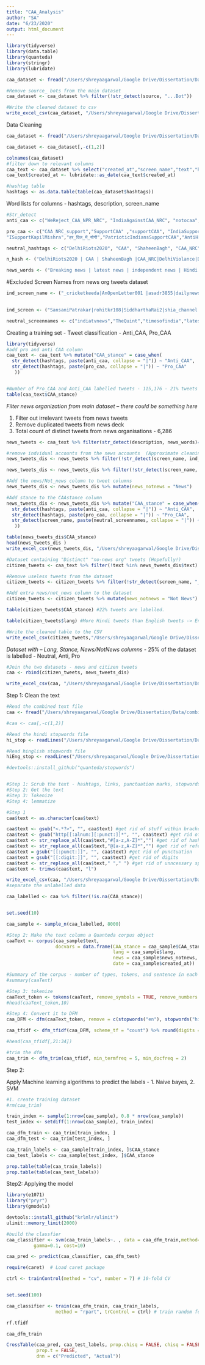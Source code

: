 ```yaml
---
title: "CAA_Analysis"
author: "SA"
date: "6/23/2020"
output: html_document
---
```


```r
library(tidyverse)
library(data.table)
library(quanteda)
library(stringr)
library(lubridate)

```

```r
caa_dataset <- fread("/Users/shreyaagarwal/Google Drive/Dissertation/Data/unique_rows_hi_eng.csv")

#Remove source_ bots from the main dataset
caa_dataset <- caa_dataset %>% filter(!str_detect(source, "...Bot"))
```


```r
#Write the cleaned dataset to csv
write_excel_csv(caa_dataset, "/Users/shreyaagarwal/Google Drive/Dissertation/Data/unique_rows_hi_eng.csv")
```

Data Cleaning
```r

caa_dataset <- fread("/Users/shreyaagarwal/Google Drive/Dissertation/Data/unique_rows_hi_eng.csv")

caa_dataset <- caa_dataset[,-c(1,2)]

colnames(caa_dataset)
#filter down to relevant columns
caa_text <- caa_dataset %>% select("created_at","screen_name","text","hashtags", "source", "description", "lang")
caa_text$created_at <- lubridate::as_date(caa_text$created_at)

#hashtag table
hashtags <- as.data.table(table(caa_dataset$hashtags))
```

Word lists for columns - hashtags, description, screen_name
```r
#Str_detect
anti_caa <- c("WeReject_CAA_NPR_NRC", "IndiaAgainstCAA_NRC", "notocaa", "kagaj_nahi_dikhayenge", "Anti_CAA","शाहीनबाग_जीतेगा_मोदी_हारेगा","UNRejectsCAA","IndiaAgainstCAA","AmitShahIstifaDo","RejectCAA","IndiaAgainstCAA_NRC_NPR","ArrestKapilMishra","SCSTOBC_Against_Hate", "CrimesAgainstHumanity","HinduTerror")

pro_caa <- c("CAA_NRC_support","SupportCAA" ,"supportCAA", "IndiaSupportsCAA_NRC", "Pro_CAA", "शाहीन_बाग_हारेगा_देश_जितेंगा","IAmIndianISupportCAA","IStandWithKapilMishra","SaveDelhiHindus","हिंदुओ_को_मारना_बंद_करो",
"ISupportKapilMishra","हर_दिल_में_योगी","PatrioticIndiansSupportCAA","AntiHinduRI", "Anti CAA agitators killed", "Tahir_hussain_terrorist", "ISupportKapilMishra")

neutral_hashtags <- c("DelhiRiots2020", "CAA", "ShaheenBagh", "CAA_NRC", "DelhiViolance", "Delhigenocide", "Jafrabad", "CitizenshipAmendmentBill", "ShaheenBaghProtests", "DelhiCAAClashes", "CAAProtests", "CAAProtest", "CitizenshipAmendmentAct", "DelhiBurning", "CitizenshipAmendmentBill2019", "CitizenshipAct", "caa", "shaheenbaghs","DelhiPolice", "Kashmir", "AmulyaLeona", "Karnataka", "Aligarh")

n_hash <- ("DelhiRiots2020 | CAA | ShaheenBagh |CAA_NRC|DelhiViolance|Delhigenocide|Jafrabad|CitizenshipAmendmentBill|ShaheenBaghProtests|DelhiCAAClashes|CAAProtests|CAAProtest| CitizenshipAmendmentAct|DelhiBurning|CitizenshipAmendmentBill2019|CitizenshipAct|caa|shaheenbaghs")

news_words <- ("Breaking news | latest news | independent news | Hindi News | digital news | news agency | leading news | online news | Kadak news | News Services | news follow | AJ+ is news |daily news | presenting news |news agency | Regional news | Asianetnews | international news |news channel| source on news| global news | news ticker | commentary news | Deccan Chronicle | Democracy Express | instant news | The Economic Times| Indian news | FinancialExpress | word in news | news website | news")
```

#Excluded Screen Names from news org tweets dataset
```r
ind_screen_name <- ("_cricketkeeda|AnOpenLetter001 |asadr3855|dailynewsteller|fakingnews|FarooqmoinMoin|ReporterAnkitG|asadr3855|Zebaism|PratibaRaman|pallavict|HighJoshPD|Diya_BJPLover|PeepingMoon|abhishekdey04|ashokhajeri|misrashutosh|SirajMumin|ArunKumar7997|mahuatar|Deepika81682230|Kanishka183|Yogendr89778547|brainy_indian|HEYRAM65860375|Hindinewsguru|mr_rebel_amir|real_hindu1|xxSachinx|vishnur_otn|vijaykjha|very_politickle|tmanipalj|ThrillingTalha|thodappakattai|THEPANIPURI|thechikku|tantry_b|SyedAliHassanK4|sumtweets08|SubhashDaga59|StillAliveRicha|SRIDHAR0520|shivkishore81|shinjinidb|SANJAYTRIKA|SaintMuneesh|Roshan575002|RishikaSadam|RishabhEIN|real_Deepipika|real_Deepika_|rankraiser|pakco_updates|pandithariojha|paromita0611|pinakaSharanga|Ppriyacee|prabodhmhalgi|pratikbTOI|PreetiV70305055|PyckerKollywood|radhikabajaj|RahulSi60262144|Manankmr|manish_media|MensDayOutIndia|MeraNewsHindi|MNNewsLive|mohitchandrave1|mohitk_912|Ms_jodha|MyEsportsGlobe|mynews2020|nadircazi|nationalwmedia|NationFirst__|navdeepkesari|NewstoLive1|nimo_new|nirmalsingh1606|Niteshjumbo|nivie|old_india|OmanObserver|opednews|Ozaaer|p_vineeta|manish_media|_chaoticsaint_|_Its_Raj|_KAFAWA_|_soumyajit37|AAPExpress|AbdulMoid07|abhaykumarjnu|abhijitsingh18|AbhinandanSekhr|abhisheksinghpu|abhishekvats29|Abid_ali_uot|AggarwalSagar|AishaOluseye|AjayMeethale|ajkitaazakhabar|akfromindia|AkhbareMashriq1|akwaghmare|AllTheNewsIndia|AlokAryaveer|alternatekash|ameyamjoshi|amitghoshspeaks|amitgo|amitmaulviya|ammy263|amritananda_c|amustnews|AnantaAdhikar18|Andhra_Wishesh|AnilkumarAKM|anjalitiwari339|anjn|AppleheadWendy|ARUNSHARMAJI|AsgardianL0ki|ashokb56|ashokmuscat|AsiaDespatch|AsopaVinay|ASRNews1|atulr85|atwittiernil|AU_VaranasiNews|AvinashBharat2|ayushpandey49|balunair99|Bangladesh2day|BetaDroidIndia|betechs1|bgohil76|BHEnglish|bihaarkesari|bjp4fakenews|BonySen|BougtebMedia|CarlottaMohamed|CensoredToday|chalotweetkaro|charlesbhardwaj|ChhattisgarhThe|chinraj123|ChukkuNews|city_bollywood|ConnectionsCrat|CricketNDTV|curious_scribe|d1p70|Damn30704092|Deborahcox_caye|DeepkiranC|palakshahJourno|parikshit1012|PunjabiAngry|quickclarity|r_verma|ravapk|ReportHinduphob|nehaPatsariya|T04795327|TCP241|thehftprods|TheHinduCinema|Truenewsindia|Unknown14973713|vineetanews|bidyutchowdhury|FDikhana|Gyan_p_mishra|HatelaPappu|HimachalW|HindiFilmibeat|iamaashmehta|IndiLeak|jadoonjavedkhan|mytentaran|NahiChalegi|NCRKHABAR|Nguptaprakash|Rajeev_real|reports_india|sahiljoshii|Sanki_Tanashah|sniffthenews|the_newsvilla|TheViewsVoices|TimesMedia24hi|TOITopStories|YoungBhartiya|aajkitajakhabar|Ananyati|AnIdiotNature|AnkitMo61306367|BBN_India|BiharManthan|Engineer_Rahul1|Fatima_Z0hra|hindu_daily|LiveInqilab|lnnindia|mataonline|priyalovesnikon|Deshbhakt_NRI|desiblab|DevjyotGhoshal|Fakhrealam00786|GaurVatsala|gooner_neg|GreyFrost|hebdomedallic|Mango_News|N21chak|insidestoryind1|vaibhav8510|SamKhan999|sauravyadav1133|WORLDNEWSLAND1|Ishaqshk|mistbag|temurdur|theaerogram|thegreenhopes1|thepointout|tohidivity|Univrslfeelings|vigmukesh|vijaykjha|vishalnbt|whoizslmn|withcongresswb|WriterUnknow|XeroGround|yadavashutosh49|YAHHHKNOWWHAT|ZaqsPolitics|zohebkhan2|_Indiaupdates|_whatsinthenews|AbhiAvyakt|abhikhabartak|abhishe72539882|AbhiyaanChhapa|abntelugutv|aditisundan|alka1aug|alokverma1969|amit_trehan04|AmitKPalit|AnOpenLetter001|aparnaAD2|ApVeng|bhanujoshi01|Danny_deepz|DelReporter|deveshkumarbjp|dhairyam14|Dj_Cynical|DrAmol27|nishthasingh_13|aaliyagoyel1|nishant9717|MohammadSarva20|mann1043|Khabribhai1|karthikk_h|journalistHari|devsonukaushik|CholericCleric|bhavikgandhi_bg|ashfaqueamber|YadavPkjyadav|ellahi_ARY|ratnabhushanET|RaviPan31012457|real_Deepika_|RefMigrUpdate|sajidah_yousuf|sardesairajdeep|SarkDeb|scareme23|shanksnews|shindeckant|shivkishore81|shuklavivek92|siad_eng|SikheJane|singhshelleyET|snapnews3|SRIDHAR0520|StillAliveRicha|StreetBuzzApp|SuryanshiketSh3")
                    

```


```r
ind_screen <- ("SansaniPatrakar|rohitkr108|SiddharthaRai2|shia_channel|theiasindia|theindianminds|theindiapost1|JustaVoice1230|utpalschaudhary|ZennSays_|Rashida_Sial|ishubhambhatia|jatinbhutani92|KSMANN|SuparnaSharma|Hii_India|SYSCARE20|real_atta|whoskj2|Deepika81682230|withbjp4india|Itsak26|KajoriS|LijuMat21801891|lalithasundaram|KaustavB2|churumuri|jencyjac|naveengarewal|VidhyadharV|Swapnil_g23|syedgmurtaza|SyedIbr97161367|tagdef|takeonedigital|Tarique1391|TelangaanaBidda|IamMadhurendra|idattagupta|ihaveaview|ieDelhi|ImBrijeshsing|imfilmycom|ImmranKhalid|IMNnetwork10|ind2day|independentrep7|IndiaNe64115065|IndianNewsGuru|indiannewstv1|AapkaNews_in|heyjahan|Hii_India|hindi_vivek|Hindinewshubin|Hindu_Live|IAANGroup|infosecnews_|Inkhabar|inkl|iron_emu|ishubhambhatia|islamudinsajid|Itsak26|itvprashant|Jagadish_M|jahnavi_sen|jatinbhutani92|jayatrinMIRROR|jaypatel9491|jencyjac|jilajeetprajapa|johnnytorkustan|withbjp4india|maqbool_sm|SYSCARE20|swapnildwivedi4|HappeningNow__|KSMANN|krIshNDIA|whoskj2|Itsak26|Ferraodesigns|whoskj2|bhupendrachaube|nbtnavin0311|cgtop36|runku111|MSyedt|mohdvaseem01|SuparnaSharma|sadiakhurram|whoskj2|heyjahan|mohdvaseem01|tracyshilshi|cgtop36|Ms_jodha|Nspeaker95|Sundar_Ind|nerdmela|Hindu_Live|rakeshposwal|MaskManNews|sandarshikaa|GouravV38494306|pathak_praveen9|prepaidnewstra1|proud_bharat|QuickTake|Rajnishjee2|rakeshojjha|RakeshV24566992|Himansh59488582")

neutral_screennames <- c("indiatvnews","TheQuint","timesofindia","latestly","htTweets","Outlookindia","NH_India","TV9Bharatvarsh","news18dotcom","DeccanHerald","NewsNationTV", "TimesNow","firstpost","TheHansIndiaWeb","thetribunechd","htdelhi","ndtv","aajtak","FinancialXpress","IndiaToday","HappeningNow__","NBTDilli","Oneindia","IndianExpress","WFNhindi","BigYack_India","ANN_Newsable","Newskarnataka","mathrubhumieng","LogicalIndians","SakshiPost","digitalgoa","udayavani_web","NorthEastToday","thenews_intl","DeccanChronicle","pakistaninews","NewsWingNews","ANI","EastMojo","prabhasakshi","ie_chennai","NewsStateHindi","Onmanorama","PatrikaNews","PhilDeCarolis","news24tvchannel","barandbench","AsiavilleNews","indialegalmedia","IndiaAheadNews","HcnNewsOfficial","NedrickExpress","WebduniaHindi","TheFederal_in","sakaltimes","IndiaFolo","Live_Hindustan", "talentedindiaTN", "PunjabKesariCom", "newzviewzoffice", "rashtra_news", "prabhatkhabar", "NewIndianXpress", "NewscheckerIn", "dt_next", "ABPNews", "NewsroomPostCom", "jagran_samachar", "DBhaskarHindi", "WyrcanNews","hwnewsnetwork", "NewsJunctionOrg", "TheSecondAngle", "Dailyaddaa", "editorji", "HindiKhabar", "WeForNews", "IndianEra24x7", "Pioneer_TS_AP", "SirfNewsIndia", "netindian", "ttindia", "Bharat24NewsTV", "TimesMedia24", "Gauri_News", "NMFNewsOfficial", "newsforsocial", "JantantraTv", "rninational", "UPkesari", "punjabkesari", "dailynews360", "DainikBhaskar", "HSnewsLive", "primenewslivetv", "AapkaNews_in", "LI_NewsChannel", "LiveUKOnline","newsclickin", "ImphalFreePress", "NENowNews", "time8news", "TNT_Magazine", "Breaking_24X7", "BengalNewz", "Bangladesh_BN", "AAPInNews","scroll_in","ZeeNews", "news8_plus", "GetNewsd", "TheCitizen_News", "pakistani_news",  "AJENews",         "cbnews_",         "DA_DEMOCRATIC",   "gnnhdofficial" ,  "kashmirobserver", "ahmedabadmirror","IndiaNewsStream", "ummid"  ,     "thehawk",         "TelanganaToday",  "ET_Specials",     "post_asia"  ,    "TimesofNewsHUB" , "HindustanTimes", "jknewstoday" , "News18India",    "YuvNewsOfficial", "thewire_in" ,     "madhyamam" ,      "theupdaterpost",  "mail_today",   "Jansatta", "fpjindia"  ,"ani_digital","dna", "DKashmirimages",  "rouutnews" ,      "MSShanker1"   ,   "THP_India",       "DuniyaSamay",    "livemint"    ,    "NewsSalam",       "CNBCTV18News", "NewsLiveGhy",  "moneycontrolcom", "EINReligionNews", "RajneetiNews"  ,  "TodayViews",  "r__worldnews"  ,  "lhrtimes",        "pioneer_haryana", "TOIIndiaNews",    "TheStatesmanLtd", "MumbaiMirror" , "IEBengaluru"    , "NewsEverything_", "mellonpost"  ,    "theViralLines",   "krIshNDIA", "NI24NEWS",        "JudiciaryNews",   "gulftoday",       "HydYouthMirror", "legal_india" ,    "prudentgoa",      "THChennai" , "fasak24x7",    "vidyabox1",       "LatestN50378800", "Nh1News",        "fastnation_"  ,   "moviemoodnews",   "SundayGuardian" , "MSyedt"    ,"mohdvaseem01"  , "jayatrinMIRROR",  "KelungaJ" ,       "JAMMULINKS"  , "Punjabpress" ,    "GurungShauryaET", "Eastern_Mirror",  "ThePuneMirror",   "Openthemag",     "rohingya_update", "HRWTruth","NELiveTV", "THMumbai", "samaydhara",      "inkl",            "liveindianews18", "ForumStrategic",       "NewDelhiTimes")
```

Creating a training set - Tweet classification - Anti_CAA, Pro_CAA
```r
library(tidyverse)
#add pro and anti CAA column
caa_text <- caa_text %>% mutate("CAA_stance" = case_when(
  str_detect(hashtags, paste(anti_caa, collapse = "|")) ~ "Anti_CAA",
  str_detect(hashtags, paste(pro_caa, collapse = "|")) ~ "Pro_CAA"
   ))


#Number of Pro_CAA and Anti_CAA labelled tweets - 115,176 - 21% tweets are labelled.
table(caa_text$CAA_stance)

```

*Filter news organization from main dataset -- there could be something here*

1. Filter out irrelevant tweets from news tweets 
2. Remove duplicated tweets from news deck
3. Total count of distinct tweets from news organisations - 6,286

```r

news_tweets <- caa_text %>% filter(str_detect(description, news_words)==TRUE) %>% distinct(text, .keep_all = TRUE)

#remove indvidual accounts from the news accounts  (Approximate cleaning)
news_tweets_dis <- news_tweets %>% filter(!str_detect(screen_name, ind_screen_name)==TRUE)

news_tweets_dis <- news_tweets_dis %>% filter(!str_detect(screen_name, ind_screen)==TRUE)

#Add the news/Not_news column to tweet columns
news_tweets_dis <- news_tweets_dis %>% mutate(news_notnews = "News")

#Add stance to the CAAstance column
news_tweets_dis <- news_tweets_dis %>% mutate("CAA_stance" = case_when(
  str_detect(hashtags, paste(anti_caa, collapse = "|")) ~ "Anti_CAA",
  str_detect(hashtags, paste(pro_caa, collapse = "|")) ~ "Pro_CAA",
  str_detect(screen_name, paste(neutral_screennames, collapse = "|")) ~ "Neutral"
   ))

table(news_tweets_dis$CAA_stance)
head(news_tweets_dis )
write_excel_csv(news_tweets_dis, "/Users/shreyaagarwal/Google Drive/Dissertation/Data/news_org_tweets.csv")
```


```r

#Dataset containing "Distinct" "no-news org" tweets (Hopefully!)
citizen_tweets <- caa_text %>% filter(!text %in% news_tweets_dis$text) %>% distinct(text, .keep_all = TRUE)

#Remove useless tweets from the dataset
citizen_tweets <- citizen_tweets %>% filter(!str_detect(screen_name, "_cricketkeeda")==TRUE)

#Add extra news/not_news column to the dataset
citizen_tweets <- citizen_tweets %>% mutate(news_notnews = "Not News")

table(citizen_tweets$CAA_stance) #22% tweets are labelled.

table(citizen_tweets$lang) #More Hindi tweets than English tweets -> En:Hi : 44:56 ratio

#Write the cleaned table to the CSV
write_excel_csv(citizen_tweets,"/Users/shreyaagarwal/Google Drive/Dissertation/Data/citizen_tweets.csv" )
```

*Dataset with -- Lang, Stance, News/NotNews columns* - 25% of the dataset is labelled - Neutral, Anti, Pro
```r

#Join the two datasets - news and citizen tweets 
caa <- rbind(citizen_tweets, news_tweets_dis) 

write_excel_csv(caa, "/Users/shreyaagarwal/Google Drive/Dissertation/Data/combined_news_citizen_tweets.csv")
```

Step 1: Clean the text
```r
#Read the combined text file
caa <- fread("/Users/shreyaagarwal/Google Drive/Dissertation/Data/combined_news_citizen_tweets.csv", header = TRUE)

#caa <- caa[,-c(1,2)]

#Read the hindi stopwords file
hi_stop <- readLines("/Users/shreyaagarwal/Google Drive/Dissertation/Data/final_stopwords.txt", encoding = "UTF-8")

#Read hinglish stopwords file
hiEng_stop <- readLines("/Users/shreyaagarwal/Google Drive/Dissertation/Data/hinglish_stopwords.txt")

#devtools::install_github("quanteda/stopwords")


#Step 1: Scrub the text - hashtags, links, punctuation marks, stopwords, help words
#Step 2: Get the text
#Step 3: Tokenize
#Step 4: lemmatize

#Step 1
caa$text <- as.character(caa$text)

caa$text <- gsub("<.*?>", "", caa$text) #get rid of stuff within brackets
caa$text <- gsub("http[[:alnum:][:punct:]]*", "", caa$text) #get rid of links and punctuation
caa$text <- str_replace_all(caa$text,"#[a-z,A-Z]*","") #get rid of hashtags
caa$text <- str_replace_all(caa$text,"@[a-z,A-Z]*","") #get rid of references of other screen names
caa$text = gsub("[[:punct:]]", "", caa$text) #get rid of punctuation
caa$text = gsub("[[:digit:]]", "", caa$text) #get rid of digits
caa$text <- str_replace_all(caa$text," "," ") #get rid of unncessary space
caa$text <- trimws(caa$text, "l")

write_excel_csv(caa, "/Users/shreyaagarwal/Google Drive/Dissertation/Data/combined_news_citizen_filtered.csv")
#separate the unlabelled data

caa_labelled <- caa %>% filter(!is.na(CAA_stance))


set.seed(10)

caa_sample <- sample_n(caa_labelled, 8000)
```


```r

#Step 2: Make the text column a Quanteda corpus object 
caaText <- corpus(caa_sample$text, 
                  docvars = data.frame(CAA_stance = caa_sample$CAA_stance,
                                       lang = caa_sample$lang,
                                       news = caa_sample$news_notnews,
                                       date = caa_sample$created_at))

#Summary of the corpus - number of types, tokens, and sentence in each text
#summary(caaText)

#Step 3: tokenize
caaText_token <- tokens(caaText, remove_symbols = TRUE, remove_numbers = TRUE) 
#head(caaText_token,10)

#Step 4: Convert it to DFM
caa_DFM <- dfm(caaText_token, remove = c(stopwords("en"), stopwords("hi", source = "stopwords-iso"), hi_stop, hiEng_stop),tolower = TRUE, verbose = TRUE)

caa_tfidf <- dfm_tfidf(caa_DFM, scheme_tf = "count") %>% round(digits = 2)

#head(caa_tfidf[,21:34])

#trim the dfm
caa_trim <- dfm_trim(caa_tfidf, min_termfreq = 5, min_docfreq = 2)

```

Step 2: 

Apply Machine learning algorithms to predict the labels - 1. Naive bayes, 2. SVM
```r
#1. create training dataset
#rm(caa_trim)

train_index <- sample(1:nrow(caa_sample), 0.8 * nrow(caa_sample))
test_index <- setdiff(1:nrow(caa_sample), train_index)

caa_dfm_train <- caa_trim[train_index, ]
caa_dfm_test <- caa_trim[test_index, ]

caa_train_labels <- caa_sample[train_index, ]$CAA_stance
caa_test_labels <- caa_sample[test_index, ]$CAA_stance

prop.table(table(caa_train_labels))
prop.table(table(caa_test_labels))

```

Step2: Applying the model
```r
library(e1071)
library("pryr")
library(gmodels)

devtools::install_github("krlmlr/ulimit")
ulimit::memory_limit(2000)

#build the classfier
caa_classifier <- svm(caa_train_labels~. , data = caa_dfm_train,method="C-classification", kernal="radial", 
          gamma=0.1, cost=10)

caa_pred <- predict(caa_classifier, caa_dfm_test)

require(caret)  # Load caret package

ctrl <- trainControl(method = "cv", number = 7) # 10-fold CV


set.seed(100)  

caa_classifier <- train(caa_dfm_train, caa_train_labels,
                  method = "rpart", trControl = ctrl) # train random forest

rf.tfidf

caa_dfm_train
```


```r
CrossTable(caa_pred, caa_test_labels, prop.chisq = FALSE, chisq = FALSE, 
           prop.t = FALSE,
           dnn = c("Predicted", "Actual"))
```

